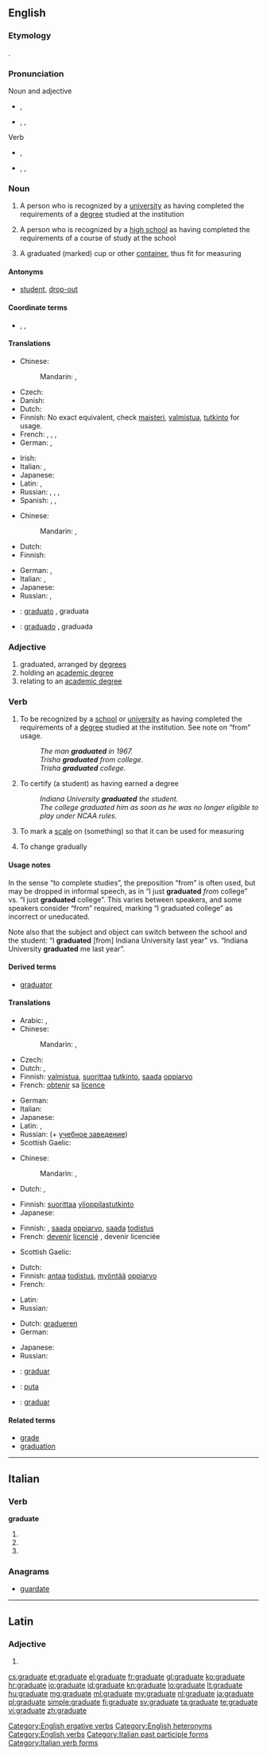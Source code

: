==English==
{{wikipedia}}

===Etymology===
{{etyl|la}} {{term|gradus||step|lang=la}}.

===Pronunciation===
{{rel-top|Pronunciation, UK and US, for each part of speech}}
; Noun and adjective
* {{a|UK}} {{IPA|/ˈɡrædjuət/}}, {{X-SAMPA|/"gr{dju@t/}}
* {{a|US}} {{enPR|grăjʹo͞o-ĭt}}, {{IPA|/ˈɡrædʒuɪt/}}, {{X-SAMPA|/"gr{dZuIt/}}
; Verb
* {{a|UK}} {{IPA|/ˈɡrædjueɪt/}}, {{X-SAMPA|/"gr{djueIt/}}
* {{a|US}} {{enPR|grăjʹo͞o-āt}}, {{IPA|/ˈɡrædʒueɪt/}}, {{X-SAMPA|/"gr{dZueIt/}}
{{rel-bottom}}

===Noun===
{{en-noun}}

# A person who is recognized by a [[university]] as having completed the requirements of a [[degree]] studied at the institution
# {{US}} A person who is recognized by a [[high school]] as having completed the requirements of a course of study at the school
# A graduated (marked) cup or other [[container]], thus fit for measuring

====Antonyms====
* {{sense|person recognized for having finished studies}} [[student]],<!-- not yet finished --> [[drop-out]]<!-- left without finishing -->

====Coordinate terms====
* {{sense|person recognized by school}} {{l|en|graduand}}, {{l|en|undergraduate}}, {{l|en|postgraduate}}

====Translations====
{{trans-top|from a university}}
* Chinese:
*: Mandarin: {{t|cmn|畢業生|sc=Hani}}, {{t|cmn|毕业生|tr=bìyèshēng|sc=Hani}}
* Czech: {{t+|cs|absolvent|m}}
* Danish: {{t+|da|akademiker}}
* Dutch: {{t-|nl|afgestudeerde|m}}
* Finnish: No exact equivalent, check [[maisteri]], [[valmistua]], [[tutkinto]] for usage.
* French: {{t+|fr|licencié|m}}, {{t+|fr|licenciée|f}}, {{t+|fr|diplômé|m}}, {{t+|fr|diplômée|f}}
* German: {{t-|de|Graduierter|m}}, {{t-|de|Graduierte|f}}
{{trans-mid}}
* Irish: {{t-|ga|céimí|m}}
* Italian: {{t+|it|laureato|m}}, {{t+|it|laureata|f}}
* Japanese: {{t-|ja|卒業生|tr=そつぎょうせい, sotsugyōsei}}
* Latin: {{t-|la|graduatus|m}}, {{t-|la|graduata|f}}
* Russian: {{t+|ru|выпускник|m|tr=vypuskník}}, {{t+|ru|выпускница|f|tr=vypuskníca}}, {{t+|ru|дипломант|m|tr=diplománt}}, {{t+|ru|дипломантка|f|tr=diplomántka}}
* Spanish: {{t-|es|graduado|m}}, {{t-|es|graduada|f}}, {{t-|es|graduados|p}}
{{trans-bottom}}

{{trans-top|US: from a high school}}
* Chinese:
*: Mandarin: {{t|cmn|畢業生|sc=Hani}}, {{t|cmn|毕业生|tr=bìyèshēng|sc=Hani}}
* Dutch: {{t+|nl|abituriënt|m}}
* Finnish: {{t+|fi|ylioppilas}}
{{trans-mid}}
* German: {{t+|de|Absolvent|m}}, {{t+|de|Absolventin|f}}
* Italian: {{t-|it|diplomato|m}}, {{t-|it|diplomata|f}}
* Japanese: {{t-|ja|卒業生|tr=そつぎょうせい, sotsugyōsei}}
* Russian: {{t+|ru|выпускник|m|tr=vypuskník}}, {{t+|ru|выпускница|f|tr=vypuskníca}}
{{trans-bottom}}

{{checktrans-top}}
* {{ttbc|ia}}: [[graduato]] {{m}}, graduata {{f}}
* {{ttbc|es}}: [[graduado]] {{m}}, graduada {{f}}
{{trans-bottom}}

===Adjective===
{{en-adj}}

# graduated, arranged by [[degrees]]
# holding an [[academic degree]]
# relating to an [[academic degree]]

===Verb===
{{en-verb|graduat|ing}}

# {{intransitive|ergative}} To be recognized by a [[school]] or [[university]] as having completed the requirements of a [[degree]] studied at the institution. See note on “from” usage.
#: ''The man '''graduated''' in 1967.''
#: ''Trisha '''graduated''' from college.''
#: ''Trisha '''graduated''' college.''
# {{transitive}} To certify (a student) as having earned a degree
#: ''Indiana University '''graduated''' the student.''
#: ''The college graduated him as soon as he was no longer eligible to play under NCAA rules.''
# {{transitive}} To mark a [[scale]] on (something) so that it can be used for measuring
# {{intransitive}} To change gradually

====Usage notes====
In the sense “to complete studies”, the preposition “from” is often used, but may be dropped in informal speech, as in “I just '''graduated''' ''from'' college” vs. {{qualifier|informal}} “I just '''graduated''' college”. This varies between speakers, and some speakers consider “from” required, marking “I graduated college” as incorrect or uneducated.

Note also that the subject and object can switch between the school and the student: “I '''graduated''' [from] Indiana University last year” vs. “Indiana University '''graduated''' me last year”.

====Derived terms====
* [[graduator]]

====Translations====
{{trans-top|to be recognized by a university as having completed the requirements of a degree}}
* Arabic: {{t-|ar|درج|tr=darraja}}, {{t-|ar|تخرج|tr=taxárraja|sc=Arab}}
* Chinese:
*: Mandarin: {{t|cmn|畢業|sc=Hani}}, {{t+|cmn|毕业|tr=bìyè|sc=Hani}}
* Czech: {{t-|cs|promovat}}
* Dutch: {{t-|nl|promoveren}}, {{t+|nl|afstuderen}}
* Finnish: [[valmistua]], [[suorittaa]] [[tutkinto]], [[saada]] [[oppiarvo]]
* French: [[obtenir]] sa [[licence#French|licence]]
{{trans-mid}}
* German: {{t+|de|absolvieren}}
* Italian: {{t-|it|laurearsi}}
* Japanese: {{t+|ja|卒業|tr=そつぎょうする, sotsugyō suru|alt=卒業する|sc=Jpan}}
* Latin: {{qualifier|literally, to receive a degree}} {{t-|la|suscipere|alt=gradum suscipere}}, {{qualifier|literally, to attain a diploma of studies}} {{t-|la|adipisci|alt=diploma studiorum adipisci}}
* Russian: {{t+|ru|окончить|tr=okónčitʹ}} (+ [[учебное заведение]])
* Scottish Gaelic: {{t-|gd|ceumnaich}}
{{trans-bottom}}

{{trans-top|US: to be recognized by a high school as having completed the requirements of a course of study}}
* Chinese:
*: Mandarin: {{t|cmn|畢業|sc=Hani}}, {{t+|cmn|毕业|tr=bìyè|sc=Hani}}
* Dutch: {{t-|nl|promoveren}}, {{t+|nl|afstuderen}}
{{trans-mid}}
* Finnish: [[suorittaa]] [[ylioppilastutkinto]]
* Japanese: {{t+|ja|卒業|tr=そつぎょうする, sotsugyō suru|alt=卒業する|sc=Jpan}}
{{trans-bottom}}

{{trans-top|to become a graduate at a ceremony}}
* Finnish: {{t+|fi|valmistua}}, [[saada]] [[oppiarvo]], [[saada]] [[todistus]]
* French: [[devenir]] [[licencié]] {{m}}, devenir licenciée {{f}}
{{trans-mid}}
* Scottish Gaelic: {{t-|gd|ceumnaich}}
{{trans-bottom}}

{{trans-top|transitive: to certify (a student) as having earned a degree}}
* Dutch: {{t-|nl|promoveren}}
* Finnish: [[antaa]] [[todistus]], [[myöntää]] [[oppiarvo]]
* French: {{t+|fr|diplômer}}
{{trans-mid}}
* Latin: {{qualifier|literally, to admit someone to a degree}} {{t-|la|admittere|alt=ad gradum admittere}}
* Russian: {{t-|ru|дипломировать|tr=diplomírovatʹ|sc=Cyrl}}
{{trans-bottom}}

{{trans-top|to mark a scale on (something) so it can be used for measuring}}
* Dutch: [[gradueren]]
* German: {{t-|de|graduieren}}
{{trans-mid}}
* Japanese: {{t-|ja|目盛る|tr=memoru|sc=Jpan}}
* Russian: {{t+|ru|градуировать|tr=graduírovatʹ|sc=Cyrl}}
{{trans-bottom}}

{{checktrans-top}}
* {{ttbc|ia}}: [[graduar]]
* {{ttbc|mi}}: [[puta#Maori|puta]]
* {{ttbc|es}}: [[graduar]]
{{trans-bottom}}

====Related terms====
* [[grade]]
* [[graduation]]

[[Category:English ergative verbs]]
[[Category:English heteronyms]]
[[Category:English verbs]]

----

==Italian==

===Verb===
'''graduate'''

# {{conjugation of|graduare||2|p|pres|ind|lang=it}}
# {{conjugation of|graduare||2|p|imp|lang=it}}
# {{form of|lang=it|[[feminine|Feminine]] plural|graduato}}

===Anagrams===
* [[guardate#Italian|guardate]]

[[Category:Italian past participle forms]]
[[Category:Italian verb forms]]

----

==Latin==

===Adjective===
{{la-adj-form|graduāte}}

# {{inflection of|graduatus|graduātus|voc|m|s|lang=la}}

[[cs:graduate]]
[[et:graduate]]
[[el:graduate]]
[[fr:graduate]]
[[gl:graduate]]
[[ko:graduate]]
[[hr:graduate]]
[[io:graduate]]
[[id:graduate]]
[[kn:graduate]]
[[lo:graduate]]
[[lt:graduate]]
[[hu:graduate]]
[[mg:graduate]]
[[ml:graduate]]
[[my:graduate]]
[[nl:graduate]]
[[ja:graduate]]
[[pl:graduate]]
[[simple:graduate]]
[[fi:graduate]]
[[sv:graduate]]
[[ta:graduate]]
[[te:graduate]]
[[vi:graduate]]
[[zh:graduate]]